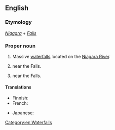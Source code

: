==English==
{{wikipedia}}

===Etymology===
''[[Niagara]]'' + ''[[falls|Falls]]''

===Proper noun===
{{en-proper noun|head=[[Niagara]] [[falls|Falls]]}}

# Massive [[waterfall]]s located on the [[Niagara River]].
# {{place|en|city|s/New York}} near the Falls.
# {{place|en|city|p/Ontario}} near the Falls.

====Translations====
{{trans-top|waterfalls}}
* Finnish: {{t|fi|[[Niagaran]] [[putoukset]]|p}}
* French: {{t|fr|chutes du Niagara|f-p}}
{{trans-mid}}
* Japanese: {{t|ja|ナイアガラの滝|tr=naiagaranotaki}}
{{trans-bottom}}

[[Category:en:Waterfalls]]